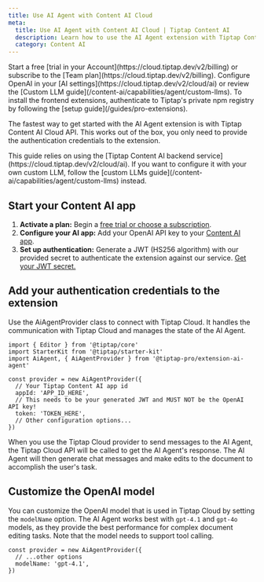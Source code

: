 ```yaml
---
title: Use AI Agent with Content AI Cloud
meta:
  title: Use AI Agent with Content AI Cloud | Tiptap Content AI
  description: Learn how to use the AI Agent extension with Tiptap Content AI Cloud.
  category: Content AI
---
```



<Requirements>
  <RequirementItem label="1. Activate trial or subscribe">
    Start a free [trial in your Account](https://cloud.tiptap.dev/v2/billing) or subscribe to the
    [Team plan](https://cloud.tiptap.dev/v2/billing).
  </RequirementItem>
  <RequirementItem label="2. Integrate an AI provider">
    Configure OpenAI in your [AI settings](https://cloud.tiptap.dev/v2/cloud/ai) or review the
    [Custom LLM guide](/content-ai/capabilities/agent/custom-llms).
  </RequirementItem>
  <RequirementItem label="3. Install from private registry">
    To install the frontend extensions, authenticate to Tiptap's private npm registry by following
    the [setup guide](/guides/pro-extensions).
  </RequirementItem>
</Requirements>

The fastest way to get started with the AI Agent extension is with Tiptap Content AI Cloud API. This works out of the box, you only need to provide the authentication credentials to the extension.

<Callout title="Note" variant="info">
  This guide relies on using the [Tiptap Content AI backend
  service](https://cloud.tiptap.dev/v2/cloud/ai). If you want to configure it with your own custom
  LLM, follow the [custom LLMs guide](/content-ai/capabilities/agent/custom-llms) instead.
</Callout>

## Start your Content AI app

1. **Activate a plan:** Begin a [free trial or choose a subscription](https://cloud.tiptap.dev/v2/billing).
2. **Configure your AI app:** Add your OpenAI API key to your [Content AI app](https://cloud.tiptap.dev/v2/cloud/ai).
3. **Set up authentication:** Generate a JWT (HS256 algorithm) with our provided secret to authenticate the extension against our service. [Get your JWT secret.](https://cloud.tiptap.dev/v2/cloud/ai)

## Add your authentication credentials to the extension

Use the AiAgentProvider class to connect with Tiptap Cloud. It handles the communication with Tiptap Cloud and manages the state of the AI Agent.

```tsx
import { Editor } from '@tiptap/core'
import StarterKit from '@tiptap/starter-kit'
import AiAgent, { AiAgentProvider } from '@tiptap-pro/extension-ai-agent'

const provider = new AiAgentProvider({
  // Your Tiptap Content AI app id
  appId: 'APP_ID_HERE',
  // This needs to be your generated JWT and MUST NOT be the OpenAI API key!
  token: 'TOKEN_HERE',
  // Other configuration options...
})
```

When you use the Tiptap Cloud provider to send messages to the AI Agent, the Tiptap Cloud API will be called to get the AI Agent's response. The AI Agent will then generate chat messages and make edits to the document to accomplish the user's task.

## Customize the OpenAI model

You can customize the OpenAI model that is used in Tiptap Cloud by setting the `modelName` option. The AI Agent works best with `gpt-4.1` and `gpt-4o` models, as they provide the best performance for complex document editing tasks. Note that the model needs to support tool calling.

```tsx
const provider = new AiAgentProvider({
  // ...other options
  modelName: 'gpt-4.1',
})
```
